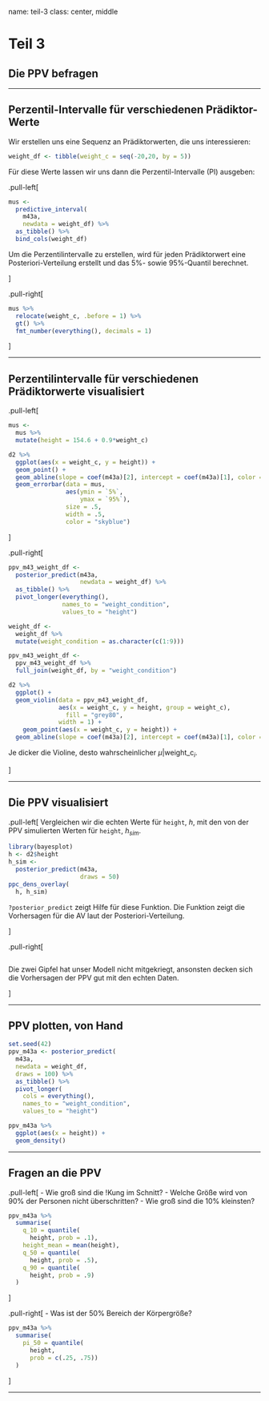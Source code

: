 
name: teil-3
class: center, middle 

# Teil 3

## Die PPV befragen

---

## Perzentil-Intervalle für verschiedenen Prädiktor-Werte


Wir erstellen uns eine Sequenz an Prädiktorwerten, die uns interessieren:

```r
weight_df <- tibble(weight_c = seq(-20,20, by = 5))
```


Für diese Werte lassen wir uns dann die Perzentil-Intervalle (PI) ausgeben:

.pull-left[
```r
mus <- 
  predictive_interval(
    m43a, 
    newdata = weight_df) %>% 
  as_tibble() %>% 
  bind_cols(weight_df)
```

Um die Perzentilintervalle zu erstellen, wird für jeden Prädiktorwert eine Posteriori-Verteilung erstellt und das 5%- sowie 95%-Quantil berechnet.


]

.pull-right[

```r
mus %>% 
  relocate(weight_c, .before = 1) %>% 
  gt() %>% 
  fmt_number(everything(), decimals = 1)
```




]

---

## Perzentilintervalle für verschiedenen Prädiktorwerte visualisiert

.pull-left[

```r
mus <- 
  mus %>% 
  mutate(height = 154.6 + 0.9*weight_c)

d2 %>% 
  ggplot(aes(x = weight_c, y = height)) +
  geom_point() +
  geom_abline(slope = coef(m43a)[2], intercept = coef(m43a)[1], color = "blue") +
  geom_errorbar(data = mus,
                aes(ymin = `5%`,
                    ymax = `95%`),
                size = .5,
                width = .5,
                color = "skyblue")
```
]

.pull-right[


```r
ppv_m43_weight_df <-
  posterior_predict(m43a,
                    newdata = weight_df) %>% 
  as_tibble() %>% 
  pivot_longer(everything(),
               names_to = "weight_condition",
               values_to = "height")

weight_df <-
  weight_df %>% 
  mutate(weight_condition = as.character(c(1:9)))

ppv_m43_weight_df <- 
  ppv_m43_weight_df %>% 
  full_join(weight_df, by = "weight_condition")

d2 %>% 
  ggplot() +
  geom_violin(data = ppv_m43_weight_df,
              aes(x = weight_c, y = height, group = weight_c),
                fill = "grey80",
              width = 1) +
    geom_point(aes(x = weight_c, y = height)) +
  geom_abline(slope = coef(m43a)[2], intercept = coef(m43a)[1], color = "blue")
```


Je dicker die Violine, desto wahrscheinlicher $\mu|\text{weight_c}_i$.

]


---

## Die PPV visualisiert

.pull-left[
Vergleichen wir die echten Werte für `height`, $h$, mit den von der PPV simulierten Werten für `height`, $h_{sim}$.

```r
library(bayesplot)
h <- d2$height
h_sim <- 
  posterior_predict(m43a, 
                    draws = 50)
ppc_dens_overlay(
  h, h_sim)
```

`?posterior_predict` zeigt Hilfe für diese Funktion. 
Die Funktion zeigt die Vorhersagen für die AV laut der Posteriori-Verteilung.

]

.pull-right[

```r

```

Die zwei Gipfel hat unser Modell nicht mitgekriegt, ansonsten decken sich die Vorhersagen der PPV gut mit den echten Daten.

]



---



## PPV plotten, von Hand



```r
set.seed(42)
ppv_m43a <- posterior_predict(
  m43a,
  newdata = weight_df,
  draws = 100) %>% 
  as_tibble() %>% 
  pivot_longer(
    cols = everything(),
    names_to = "weight_condition",
    values_to = "height")
```

```r
ppv_m43a %>% 
  ggplot(aes(x = height)) +
  geom_density()
```





---

## Fragen an die PPV

.pull-left[
- Wie groß sind die !Kung im Schnitt?
- Welche Größe wird von 90% der Personen nicht überschritten?
- Wie groß sind die 10% kleinsten?

```r
ppv_m43a %>% 
  summarise(
    q_10 = quantile(
      height, prob = .1),
    height_mean = mean(height),
    q_50 = quantile(
      height, prob = .5),
    q_90 = quantile(
      height, prob = .9)
  )
```

]

.pull-right[
- Was ist der 50% Bereich der Körpergröße?

```r
ppv_m43a %>% 
  summarise(
    pi_50 = quantile(
      height, 
      prob = c(.25, .75))
  )
```

]





---
